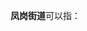 '''凤岗街道'''可以指：
{{PRC admin/disambig|13/05/81/001/000|35/04/27/001/000}}
{{disambig|cat=四字乡级行政区划消歧义}}